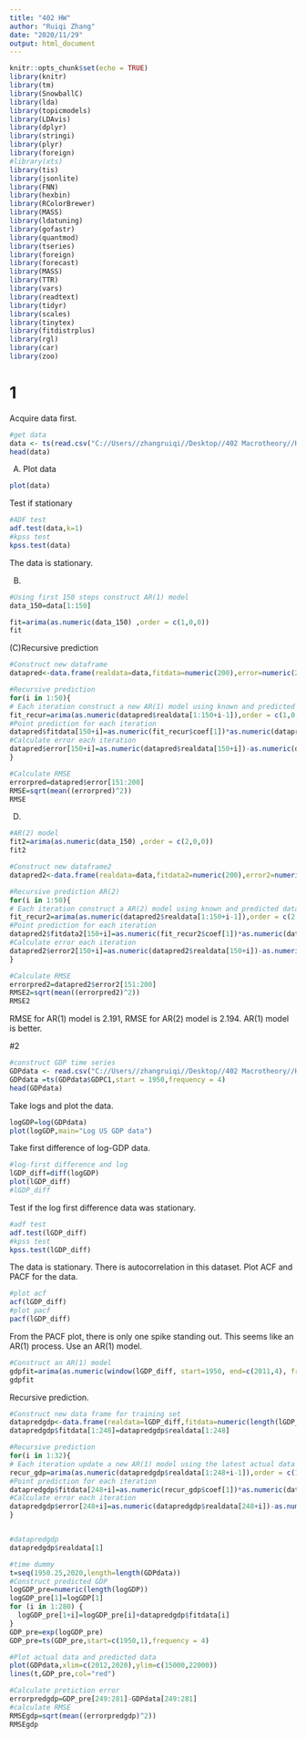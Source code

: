 ---
title: "402 HW"
author: "Ruiqi Zhang"
date: "2020/11/29"
output: html_document
---

```{r setup, include=FALSE}
knitr::opts_chunk$set(echo = TRUE)
library(knitr)
library(tm)
library(SnowballC)
library(lda)
library(topicmodels)
library(LDAvis)
library(dplyr)
library(stringi)
library(plyr)
library(foreign)
#library(xts)
library(tis)
library(jsonlite)
library(FNN)
library(hexbin)
library(RColorBrewer)
library(MASS)
library(ldatuning)
library(gofastr)
library(quantmod)
library(tseries)
library(foreign)
library(forecast)
library(MASS)
library(TTR)
library(vars)
library(readtext) 
library(tidyr) 
library(scales)
library(tinytex)
library(fitdistrplus)
library(rgl)
library(car)
library(zoo)
```

# 1

Acquire data first.

```{r cars}
#get data
data <- ts(read.csv("C://Users//zhangruiqi//Desktop//402 Macrotheory//HW 402//Dataset for Homework.csv",header=FALSE)[,1],start=1)
head(data)
```

(A)
Plot data

```{r pressure, echo=FALSE}
plot(data)
```

Test if stationary
```{r}
#ADF test
adf.test(data,k=1)
#kpss test
kpss.test(data)

```
The data is stationary. 

(B)
```{r}
#Using first 150 steps construct AR(1) model
data_150=data[1:150]

fit=arima(as.numeric(data_150) ,order = c(1,0,0))
fit
```

(C)Recursive prediction
```{r}
#Construct new dataframe
datapred<-data.frame(realdata=data,fitdata=numeric(200),error=numeric(200))

#Recursive prediction
for(i in 1:50){
# Each iteration construct a new AR(1) model using known and predicted data acquired
fit_recur=arima(as.numeric(datapred$realdata[1:150+i-1]),order = c(1,0,0))
#Point prediction for each iteration
datapred$fitdata[150+i]=as.numeric(fit_recur$coef[1])*as.numeric(datapred$realdata[150+i-1])+as.numeric(fit_recur$coef[2])
#Calculate error each iteration
datapred$error[150+i]=as.numeric(datapred$realdata[150+i])-as.numeric(datapred$fitdata[150+i])
}

#Calculate RMSE
errorpred=datapred$error[151:200]
RMSE=sqrt(mean((errorpred)^2))
RMSE
```
(D)
```{r}
#AR(2) model
fit2=arima(as.numeric(data_150) ,order = c(2,0,0))
fit2
```

```{r}
#Construct new dataframe2
datapred2<-data.frame(realdata=data,fitdata2=numeric(200),error2=numeric(200))

#Recursive prediction AR(2)
for(i in 1:50){
# Each iteration construct a AR(2) model using known and predicted data acquired
fit_recur2=arima(as.numeric(datapred2$realdata[1:150+i-1]),order = c(2,0,0))
#Point prediction for each iteration
datapred2$fitdata2[150+i]=as.numeric(fit_recur2$coef[1])*as.numeric(datapred2$realdata[150+i-1])+as.numeric(fit_recur2$coef[2])*as.numeric(datapred2$realdata[150+i-2])+as.numeric(fit_recur2$coef[3])
#Calculate error each iteration
datapred2$error2[150+i]=as.numeric(datapred2$realdata[150+i])-as.numeric(datapred2$fitdata2[150+i])
}

#Calculate RMSE
errorpred2=datapred2$error2[151:200]
RMSE2=sqrt(mean((errorpred2)^2))
RMSE2
```
RMSE for AR(1) model is 2.191, RMSE for AR(2) model is 2.194. AR(1) model is better. 

#2
```{r}
#construct GDP time series
GDPdata <- read.csv("C://Users//zhangruiqi//Desktop//402 Macrotheory//HW 402//GDPC1.csv",header = TRUE)
GDPdata =ts(GDPdata$GDPC1,start = 1950,frequency = 4)
head(GDPdata)
```

Take logs and plot the data. 
```{r}
logGDP=log(GDPdata)
plot(logGDP,main="Log US GDP data")

```
Take first difference of log-GDP data. 
```{r}
#log-first difference and log
lGDP_diff=diff(logGDP)
plot(lGDP_diff)
#lGDP_diff
```
Test if the log first difference data was stationary. 
```{r}
#adf test
adf.test(lGDP_diff)
#kpss test
kpss.test(lGDP_diff)
```

The data is stationary. 
There is autocorrelation in this dataset. Plot ACF and PACF for the data. 
```{r}
#plot acf
acf(lGDP_diff)
#plot pacf
pacf(lGDP_diff)
```

From the PACF plot, there is only one spike standing out. This seems like an AR(1) process. Use an AR(1) model. 
```{r}
#Construct an AR(1) model
gdpfit=arima(as.numeric(window(lGDP_diff, start=1950, end=c(2011,4), frequency=4)) ,order = c(1,0,0))
gdpfit

```
Recursive prediction. 
```{r}
#Construct new data frame for training set
datapredgdp<-data.frame(realdata=lGDP_diff,fitdata=numeric(length(lGDP_diff)),error=numeric(length(lGDP_diff)))
datapredgdp$fitdata[1:248]=datapredgdp$realdata[1:248]

#Recursive prediction
for(i in 1:32){
# Each iteration update a new AR(1) model using the latest actual data acquired
recur_gdp=arima(as.numeric(datapredgdp$realdata[1:248+i-1]),order = c(1,0,0))
#Point prediction for each iteration
datapredgdp$fitdata[248+i]=as.numeric(recur_gdp$coef[1])*as.numeric(datapredgdp$realdata[248+i-1])+as.numeric(recur_gdp$coef[2])
#Calculate error each iteration
datapredgdp$error[248+i]=as.numeric(datapredgdp$realdata[248+i])-as.numeric(datapredgdp$fitdata[248+i])
}


#datapredgdp
datapredgdp$realdata[1]
```
```{r}
#time dummy
t=seq(1950.25,2020,length=length(GDPdata))
#Construct predicted GDP
logGDP_pre=numeric(length(logGDP))
logGDP_pre[1]=logGDP[1]
for (i in 1:280) {
  logGDP_pre[1+i]=logGDP_pre[i]+datapredgdp$fitdata[i]
}
GDP_pre=exp(logGDP_pre)
GDP_pre=ts(GDP_pre,start=c(1950,1),frequency = 4)
```

```{r}
#Plot actual data and predicted data
plot(GDPdata,xlim=c(2012,2020),ylim=c(15000,22000))
lines(t,GDP_pre,col="red")
```

```{r}
#Calculate pretiction error
errorpredgdp=GDP_pre[249:281]-GDPdata[249:281]
#calculate RMSE
RMSEgdp=sqrt(mean((errorpredgdp)^2))
RMSEgdp
```

